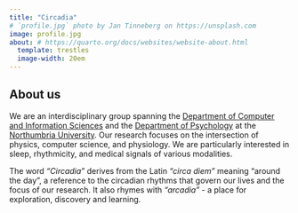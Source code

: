 ```yaml
---
title: "Circadia"
# `profile.jpg` photo by Jan Tinneberg on https://unsplash.com
image: profile.jpg
about: # https://quarto.org/docs/websites/website-about.html
  template: trestles
  image-width: 20em
---
```


## About us

We are an interdisciplinary group spanning the [Department of Computer and Information Sciences](https://www.northumbria.ac.uk/about-us/academic-departments/computer-and-information-sciences/) and the [Department of Psychology](https://www.northumbria.ac.uk/about-us/academic-departments/psychology/) at the [Northumbria University](https://www.northumbria.ac.uk). Our research focuses on the intersection of physics, computer science, and physiology. We are particularly interested in sleep, rhythmicity, and medical signals of various modalities.

The word *"Circadia"* derives from the Latin *"circa diem"* meaning "around the day", a reference to the circadian rhythms that govern our lives and the focus of our research. It also rhymes with *"arcadia"* - a place for exploration, discovery and learning.